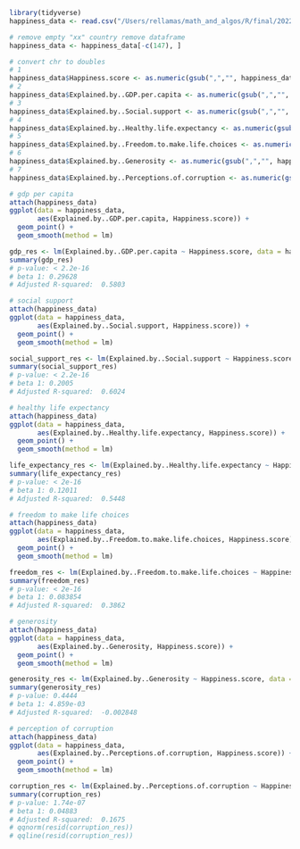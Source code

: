 

```r
library(tidyverse)
happiness_data <- read.csv("/Users/rellamas/math_and_algos/R/final/2022.csv")
```
```r
# remove empty "xx" country remove dataframe
happiness_data <- happiness_data[-c(147), ]
```


```r
# convert chr to doubles
# 1
happiness_data$Happiness.score <- as.numeric(gsub(",","", happiness_data$Happiness.score))
# 2
happiness_data$Explained.by..GDP.per.capita <- as.numeric(gsub(",","", happiness_data$Explained.by..GDP.per.capita))
# 3
happiness_data$Explained.by..Social.support <- as.numeric(gsub(",","", happiness_data$Explained.by..Social.support))
# 4
happiness_data$Explained.by..Healthy.life.expectancy <- as.numeric(gsub(",","", happiness_data$Explained.by..Healthy.life.expectancy))
# 5
happiness_data$Explained.by..Freedom.to.make.life.choices <- as.numeric(gsub(",","", happiness_data$Explained.by..Freedom.to.make.life.choices))
# 6
happiness_data$Explained.by..Generosity <- as.numeric(gsub(",","", happiness_data$Explained.by..Generosity))
# 7 
happiness_data$Explained.by..Perceptions.of.corruption <- as.numeric(gsub(",","", happiness_data$Explained.by..Perceptions.of.corruption))
```


```r
# gdp per capita
attach(happiness_data)
ggplot(data = happiness_data, 
       aes(Explained.by..GDP.per.capita, Happiness.score)) +
  geom_point() +
  geom_smooth(method = lm)

gdp_res <- lm(Explained.by..GDP.per.capita ~ Happiness.score, data = happiness_data)
summary(gdp_res)
# p-value: < 2.2e-16
# beta 1: 0.29628
# Adjusted R-squared:  0.5803 
```

```r
# social support
attach(happiness_data)
ggplot(data = happiness_data, 
       aes(Explained.by..Social.support, Happiness.score)) +
  geom_point() +
  geom_smooth(method = lm)

social_support_res <- lm(Explained.by..Social.support ~ Happiness.score, data = happiness_data)
summary(social_support_res)
# p-value: < 2.2e-16
# beta 1: 0.2005
# Adjusted R-squared:  0.6024 
```

```r
# healthy life expectancy
attach(happiness_data)
ggplot(data = happiness_data, 
       aes(Explained.by..Healthy.life.expectancy, Happiness.score)) +
  geom_point() +
  geom_smooth(method = lm)

life_expectancy_res <- lm(Explained.by..Healthy.life.expectancy ~ Happiness.score, data = happiness_data)
summary(life_expectancy_res)
# p-value: < 2e-16
# beta 1: 0.12011
# Adjusted R-squared:  0.5448 
```

```r
# freedom to make life choices
attach(happiness_data)
ggplot(data = happiness_data, 
       aes(Explained.by..Freedom.to.make.life.choices, Happiness.score)) +
  geom_point() +
  geom_smooth(method = lm)

freedom_res <- lm(Explained.by..Freedom.to.make.life.choices ~ Happiness.score, data = happiness_data)
summary(freedom_res)
# p-value: < 2e-16
# beta 1: 0.083854
# Adjusted R-squared:  0.3862 
```

```r
# generosity
attach(happiness_data)
ggplot(data = happiness_data, 
       aes(Explained.by..Generosity, Happiness.score)) +
  geom_point() +
  geom_smooth(method = lm)

generosity_res <- lm(Explained.by..Generosity ~ Happiness.score, data = happiness_data)
summary(generosity_res)
# p-value: 0.4444
# beta 1: 4.859e-03
# Adjusted R-squared:  -0.002848 
```

```r
# perception of corruption
attach(happiness_data)
ggplot(data = happiness_data, 
       aes(Explained.by..Perceptions.of.corruption, Happiness.score)) +
  geom_point() +
  geom_smooth(method = lm)

corruption_res <- lm(Explained.by..Perceptions.of.corruption ~ Happiness.score, data = happiness_data)
summary(corruption_res)
# p-value: 1.74e-07
# beta 1: 0.04883
# Adjusted R-squared:  0.1675 
# qqnorm(resid(corruption_res))
# qqline(resid(corruption_res))
```